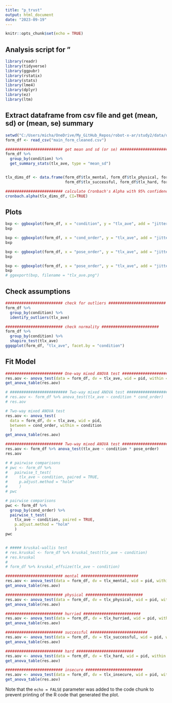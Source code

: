 ```yaml
---
title: "p_trust"
output: html_document
date: "2023-09-19"
---
```


```r
knitr::opts_chunk$set(echo = TRUE)
```

## Analysis script for "

```r
library(readr)
library(tidyverse)
library(ggpubr)
library(rstatix)
library(stats)
library(lme4)
library(dplyr)
library(ez)
library(ltm)
```


## Extract dataframe from csv file and get (mean, sd) or (mean, se) summary

```r

setwd("C:/Users/micha/OneDrive/My_GitHub_Repos/robot-x-ar/study2/data/questionnaire")
form_df <- read_csv("main_form_cleaned.csv")

######################### get mean and sd (or se) ######################### 
form_df %>%
  group_by(condition) %>%
  get_summary_stats(tlx_ave, type = "mean_sd")


tlx_dims_df <- data.frame(form_df$tlx_mental, form_df$tlx_physical, form_df$tlx_hurried, 
                          form_df$tlx_successful, form_df$tlx_hard, form_df$tlx_insecure)

######################### calculate Cronbach's Alpha with 95% confidence interval ######################### 
cronbach.alpha(tlx_dims_df, CI=TRUE)


```

## Plots

```r

bxp <- ggboxplot(form_df, x = "condition", y = "tlx_ave", add = "jitter")
bxp

bxp <- ggboxplot(form_df, x = "cond_order", y = "tlx_ave", add = "jitter", color = "condition")
bxp

bxp <- ggboxplot(form_df, x = "pose_order", y = "tlx_ave", add = "jitter", color = "condition")
bxp

bxp <- ggboxplot(form_df, x = "pose_order", y = "tlx_ave", add = "jitter")
bxp
# ggexport(bxp, filename = "tlx_ave.png")

```


## Check assumptions

```r

######################### check for outliers ######################### 
form_df %>%
  group_by(condition) %>%
  identify_outliers(tlx_ave)

######################### check normality ######################### 
form_df %>%
  group_by(condition) %>%
  shapiro_test(tlx_ave)
ggqqplot(form_df, "tlx_ave", facet.by = "condition")


```


## Fit Model

```r

######################### One-way mixed ANOVA test #########################  
res.aov <- anova_test(data = form_df, dv = tlx_ave, wid = pid, within = condition)
get_anova_table(res.aov)

# ######################### Two-way mixed ANOVA test #########################  
# res.aov <- form_df %>% anova_test(tlx_ave ~ condition * cond_order)
# res.aov

# Two-way mixed ANOVA test
res.aov <- anova_test(
  data = form_df, dv = tlx_ave, wid = pid,
  between = cond_order, within = condition
  )
get_anova_table(res.aov)

######################### Two-way mixed ANOVA test #########################  
res.aov <- form_df %>% anova_test(tlx_ave ~ condition * pose_order)
res.aov

# # pairwise comparisons
# pwc <- form_df %>%
#   pairwise_t_test(
#     tlx_ave ~ condition, paired = TRUE,
#     p.adjust.method = "holm"
#     )
# pwc

# pairwise comparisons
pwc <- form_df %>%
  group_by(cond_order) %>%
  pairwise_t_test(
    tlx_ave ~ condition, paired = TRUE,
    p.adjust.method = "holm"
    )
pwc


# ##### kruskal-wallis test
# res.kruskal <- form_df %>% kruskal_test(tlx_ave ~ condition)
# res.kruskal
# 
# form_df %>% kruskal_effsize(tlx_ave ~ condition)


```

```r

######################### mental #########################  
res.aov <- anova_test(data = form_df, dv = tlx_mental, wid = pid, within = condition)
get_anova_table(res.aov)

######################### physical #########################  
res.aov <- anova_test(data = form_df, dv = tlx_physical, wid = pid, within = condition)
get_anova_table(res.aov)

######################### hurried #########################  
res.aov <- anova_test(data = form_df, dv = tlx_hurried, wid = pid, within = condition)
get_anova_table(res.aov)

######################### successful #########################  
res.aov <- anova_test(data = form_df, dv = tlx_successful, wid = pid, within = condition)
get_anova_table(res.aov)

######################### hard #########################  
res.aov <- anova_test(data = form_df, dv = tlx_hard, wid = pid, within = condition)
get_anova_table(res.aov)

######################### insecure #########################  
res.aov <- anova_test(data = form_df, dv = tlx_insecure, wid = pid, within = condition)
get_anova_table(res.aov)


```



Note that the `echo = FALSE` parameter was added to the code chunk to prevent printing of the R code that generated the plot.
